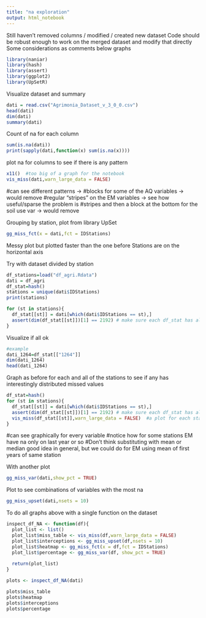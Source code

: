 ```yaml
---
title: "na exploration"
output: html_notebook
---
```


Still haven't removed columns / modified / created new dataset
Code should be robust enough to work on the merged dataset and modify that directly
Some considerations as comments below graphs


```r
library(naniar)
library(hash)
library(assert)
library(ggplot2)
library(UpSetR)
```

Visualize dataset and summary
```r
dati = read.csv("Agrimonia_Dataset_v_3_0_0.csv")
head(dati)
dim(dati)
summary(dati)
```
Count of na for each column
```r
sum(is.na(dati))  
print(sapply(dati,function(x) sum(is.na(x))))
```


plot na for columns to see if there is any pattern
```r
x11()  #too big of a graph for the notebook
vis_miss(dati,warn_large_data = FALSE)
```
#can see different patterns ->
#blocks for some of the AQ variables  -> would remove
#regular "stripes" on the EM variables  -> see how useful/sparse the problem is
#stripes and then a block at the bottom for the soil use var  -> would remove



Grouping by station, plot from library UpSet
```r
gg_miss_fct(x = dati,fct = IDStations)
```
Messy plot but plotted faster than the one before
Stations are on the horizontal axis



Try with dataset divided by station 
```r
df_stations=load("df_agri.Rdata")
dati = df_agri
df_stat=hash()
stations = unique(dati$IDStations)
print(stations)

for (st in stations){
  df_stat[[st]] = dati[which(dati$IDStations == st),]
  assert(dim(df_stat[[st]])[1] == 2192) # make sure each df_stat has all his 2192 obs
}

```
Visualize if all ok
```r
#example
dati_1264=df_stat[["1264"]]
dim(dati_1264)
head(dati_1264)
```

Graph as before for each and all of the stations to see if any has interestingly distributed missed values
```r
df_stat=hash()
for (st in stations){
  df_stat[[st]] = dati[which(dati$IDStations == st),]
  assert(dim(df_stat[[st]])[1] == 2192) # make sure each df_stat has all his 2192 obs
  vis_miss(df_stat[[st]],warn_large_data = FALSE)  #a plot for each station
}
```
#can see graphically for every variable
#notice how for some stations EM have na only on last year or so
#Don't think substituting with mean or median good idea in general, but we could do for EM using mean of first years of same station 


With another plot
```r
gg_miss_var(dati,show_pct = TRUE) 
```


Plot to see combinations of variables with the most na
```r
gg_miss_upset(dati,nsets = 10)
```










To do all graphs above with a single function on the dataset
```r
inspect_df_NA <- function(df){
  plot_list <- list() 
  plot_list$miss_table <- vis_miss(df,warn_large_data = FALSE)    
  plot_list$interceptions <- gg_miss_upset(df,nsets = 10)
  plot_list$heatmap <- gg_miss_fct(x = df,fct = IDStations)
  plot_list$percentage <- gg_miss_var(df, show_pct = TRUE) 
  
  return(plot_list)
}
```

```r
plots <- inspect_df_NA(dati)

plots$miss_table
plots$heatmap
plots$interceptions
plots$percentage
```



